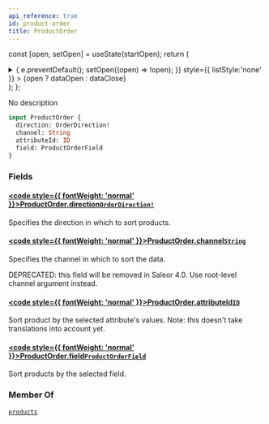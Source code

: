 ```yaml
---
api_reference: true
id: product-order
title: ProductOrder
---
```






const [open, setOpen] = useState(startOpen);
return (
<details {...(open ? { open: true } : {})} className="details" style={{ border:'none', boxShadow:'none', background:'var(--ifm-background-color)' }}>
<summary
onClick={(e) => {
e.preventDefault();
setOpen((open) => !open);
}}
style={{ listStyle:'none' }} >
{open ? dataOpen : dataClose}
</summary>
{open && children}
</details>
);
};

No description

```graphql
input ProductOrder {
  direction: OrderDirection!
  channel: String
  attributeId: ID
  field: ProductOrderField
}
```

### Fields

#### [<code style={{ fontWeight: 'normal' }}>ProductOrder.<b>direction</b></code>](#)<Bullet />[`OrderDirection!`](../../../api-reference/miscellaneous/enums/order-direction.mdx) <Badge class="badge badge--secondary" text="non-null"/> <Badge class="badge badge--secondary" text="enum"/> <Badge class="badge badge--secondary" text="miscellaneous"/>

Specifies the direction in which to sort products.

#### [<code style={{ fontWeight: 'normal' }}>ProductOrder.<b>channel</b></code>](#)<Bullet />[`String`](../../../api-reference/miscellaneous/scalars/string.mdx) <Badge class="badge badge--secondary" text="scalar"/> <Badge class="badge badge--secondary" text="miscellaneous"/>

Specifies the channel in which to sort the data.

DEPRECATED: this field will be removed in Saleor 4.0. Use root-level channel argument instead.

#### [<code style={{ fontWeight: 'normal' }}>ProductOrder.<b>attributeId</b></code>](#)<Bullet />[`ID`](../../../api-reference/miscellaneous/scalars/id.mdx) <Badge class="badge badge--secondary" text="scalar"/> <Badge class="badge badge--secondary" text="miscellaneous"/>

Sort product by the selected attribute's values.
Note: this doesn't take translations into account yet.

#### [<code style={{ fontWeight: 'normal' }}>ProductOrder.<b>field</b></code>](#)<Bullet />[`ProductOrderField`](../../../api-reference/products/enums/product-order-field.mdx) <Badge class="badge badge--secondary" text="enum"/> <Badge class="badge badge--secondary" text="products"/>

Sort products by the selected field.

### Member Of

[`products`](../../../api-reference/products/queries/products.mdx) <Badge class="badge badge--secondary" text="query"/>
